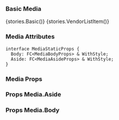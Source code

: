 
<Meta title="Core/Media" component={Media} />

### Basic Media

<Preview withToolbar>
    <Story name="Basic">{stories.Basic()}</Story>
</Preview>

<Preview>
  <Story name="Vendor List Item">{stories.VendorListItem()}</Story>
</Preview>

### Media Attributes

```
interface MediaStaticProps {
  Body: FC<MediaBodyProps> & WithStyle;
  Aside: FC<MediaAsideProps> & WithStyle;
}
```

### Media Props

<Props of={Media} />

### Props Media.Aside

<Props of={Media.Aside} />

### Props Media.Body

<Props of={Media.Body} />
